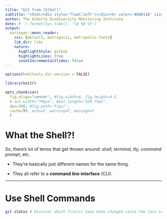 ```yaml
---
title: "Git from (S)hell"
subtitle: "<html><div style='float:left'></div><hr color='#EB811B' size=1px width=796px></html>"
author: The Alberta Biodiversity Monitoring Institute
date: # `r format(Sys.time(), '%d %B %Y')`
output:
  xaringan::moon_reader:
    css: [default, metropolis, metropolis-fonts] 
    lib_dir: libs
    nature:
      highlightStyle: github
      highlightLines: true
      countIncrementalSlides: false
---
```


```r

options(htmltools.dir.version = FALSE)

library(knitr)

opts_chunk$set(
  fig.align="center", #fig.width=6, fig.height=4.5, 
  # out.width="748px", #out.length="520.75px",
  dpi=300, #fig.path='Figs/',
  cache=T#, echo=F, warning=F, message=F
  )

```

# What the Shell?!

So, there's lot of terms that get thrown around: *shell, terminal, tty, command prompt*, etc.

+ They're basically just different names for the same thing.

+ They all refer to a **command line interface** (CLI). 


---

# Use Shell Commands

```bash
git status # Discover which file(s) have been changed since the last save.
```













